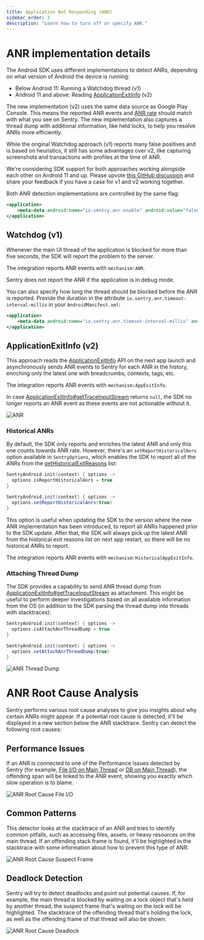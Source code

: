 ```yaml
---
title: Application Not Responding (ANR)
sidebar_order: 3
description: "Learn how to turn off or specify ANR."
---
```


# ANR implementation details

The Android SDK uses different implementations to detect ANRs, depending on what version of Android the device is running:

- Below Android 11: Running a Watchdog thread (v1)
- Android 11 and above: Reading [ApplicationExitInfo](https://developer.android.com/reference/android/app/ApplicationExitInfo) (v2)

The new implementation (v2) uses the same data source as Google Play Console. This means the reported ANR events and [ANR rate](/platforms/android/performance/instrumentation/performance-metrics/#application-not-responding-anr-rate) should match with what you see on Sentry. The new implementation also captures a thread dump with additional information, like held locks, to help you resolve ANRs more efficiently.

While the original Watchdog approach (v1) reports many false positives and is based on heuristics, it still has some advantages over v2, like capturing screenshots and transactions with profiles at the time of ANR.

<Note>

We're considering SDK support for both approaches working alongside each other on Android 11 and up. Please upvote [this GitHub discussion](https://github.com/getsentry/sentry-java/discussions/2716) and share your feedback if you have a case for v1 and v2 working together.

</Note>

Both ANR detection implementations are controlled by the same flag:

```xml {filename:AndroidManifest.xml}
<application>
    <meta-data android:name="io.sentry.anr.enable" android:value="false" />
</application>
```

## Watchdog (v1)

Whenever the main UI thread of the application is blocked for more than five seconds, the SDK will report the problem to the server.

The integration reports ANR events with `mechanism:ANR`.

<Note>

Sentry does not report the ANR if the application is in debug mode.

</Note>

You can also specify how long the thread should be blocked before the ANR is reported. Provide the duration in the attribute `io.sentry.anr.timeout-interval-millis` in your `AndroidManifest.xml`:

```xml {filename:AndroidManifest.xml}
<application>
    <meta-data android:name="io.sentry.anr.timeout-interval-millis" android:value="2000" />
</application>
```

## ApplicationExitInfo (v2)

This approach reads the [ApplicationExitInfo](https://developer.android.com/reference/android/app/ApplicationExitInfo) API on the next app launch
and asynchronously sends ANR events to Sentry for each ANR in the history, enriching only the latest one with breadcrumbs, contexts, tags, etc.

The integration reports ANR events with `mechanism:AppExitInfo`.

<Note>

In case [ApplicationExitInfo#getTraceInputStream](https://developer.android.com/reference/android/app/ApplicationExitInfo#getTraceInputStream()) returns `null`, the SDK no longer reports an ANR event as these events are not actionable without it.

</Note>

![ANR](app-not-respond.png)

### Historical ANRs

By default, the SDK only reports and enriches the latest ANR and only this one counts towards ANR rate. However, there's
an `setReportHistoricalAnrs` option available in `SentryOptions`, which enables the SDK to report all of the ANRs from the [getHistoricalExitReasons](https://developer.android.com/reference/android/app/ActivityManager?hl=en#getHistoricalProcessExitReasons(java.lang.String,%20int,%20int)) list:

```kotlin
SentryAndroid.init(context) { options ->
  options.isReportHistoricalAnrs = true
}
```

```java
SentryAndroid.init(context) { options ->
  options.setReportHistoricalAnrs(true)
}
```

This option is useful when updating the SDK to the version where the new ANR implementation has been introduced, to report 
all ANRs happened prior to the SDK update. After that, the SDK will always pick up the latest ANR from the historical exit 
reasons list on next app restart, so there will be no historical ANRs to report.

The integration reports ANR events with `mechanism:HistoricalAppExitInfo`.

### Attaching Thread Dump

The SDK provides a capability to send ANR thread dump from [ApplicationExitInfo#getTraceInputStream](https://developer.android.com/reference/android/app/ApplicationExitInfo#getTraceInputStream()) as attachment. This might be useful to perform 
deeper investigations based on all available information from the OS (in addition to the SDK parsing the thread dump into 
threads with stacktraces):

```kotlin
SentryAndroid.init(context) { options ->
  options.isAttachAnrThreadDump = true
}
```

```java
SentryAndroid.init(context) { options ->
  options.setAttachAnrThreadDump(true)
}
```

![ANR Thread Dump](app-not-respond-thread-dump.png)

# ANR Root Cause Analysis

Sentry performs various root cause analyses to give you insights about why certain ANRs might appear. If a potential root cause is detected, it'll be displayed in a new section below the ANR stacktrace. Sentry can detect the following root causes:

## Performance Issues

If an ANR is connected to one of the Performance Issues detected by Sentry (for example, [File I/O on Main Thread](/product/issues/issue-details/performance-issues/file-main-thread-io/) or [DB on Main Thread](/product/issues/issue-details/performance-issues/db-main-thread-io/)), the offending span will be linked to the ANR event, showing you exactly which slow operation is to blame.

![ANR Root Cause File I/O](anr-rootcause-fileio.png)

## Common Patterns

This detector looks at the stacktrace of an ANR and tries to identify common pitfalls, such as accessing files, assets, or heavy resources on the main thread. If an offending stack frame is found, it'll be highlighted in the stacktrace with some information about how to prevent this type of ANR:

![ANR Root Cause Suspect Frame](anr-rootcause-frame.png)

## Deadlock Detection

Sentry will try to detect deadlocks and point out potential causes. If, for example, the main thread is blocked by waiting on a lock object that's held by another thread, the suspect frame that's waiting on the lock will be highlighted. The stacktrace of the offending thread that's holding the lock, as well as the offending frame of that thread will also be shown:

![ANR Root Cause Deadlock](anr-rootcause-deadlock.png)
